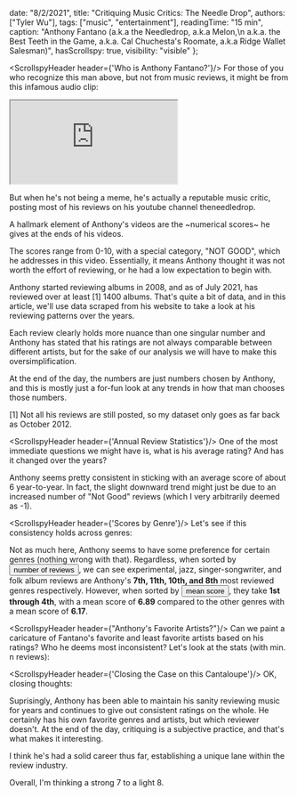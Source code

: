 
  date: "8/2/2021",
  title: "Critiquing Music Critics: The Needle Drop",
  authors: ["Tyler Wu"],
  tags: ["music", "entertainment"],
  readingTime: "15 min",
  caption: "Anthony Fantano (a.k.a the Needledrop, a.k.a Melon,\n a.k.a. the Best Teeth in the Game, a.k.a. Cal Chuchesta's Roomate, a.k.a Ridge Wallet Salesman)",
  hasScrollspy: true,
  visibility: "visible"
};

<ScrollspyHeader header={'Who is Anthony Fantano?'}/>
For those of you who recognize this man above, but not from music reviews, it might be from this infamous audio clip:


<iframe 
className="w-full aspect-video" 
src="https://www.youtube.com/embed/HMKUlsJpov8"
></iframe>

But when he's not being a meme, he's actually a reputable music critic, posting most of his reviews on his youtube channel theneedledrop.

A hallmark element of Anthony's videos are the ~numerical scores~ he gives at the ends of his videos.

The scores range from 0-10, with a special category, "NOT GOOD", which he addresses in this video.
Essentially, it means Anthony thought it was not worth the effort of reviewing,
or he had a low expectation to begin with.

Anthony started reviewing albums in 2008,
and as of July 2021, has reviewed over at least [1] 1400 albums.
That's quite a bit of data, and in this article,
we'll use data scraped from his website to take a look at his reviewing patterns over the years.

Each review clearly holds more nuance than one singular number
and Anthony has stated that his ratings are not always comparable between different artists,
but for the sake of our analysis we will have to make this oversimplification.

At the end of the day, the numbers are just numbers chosen by Anthony,
and this is mostly just a for-fun look at any trends in how that man chooses those numbers.

[1] Not all his reviews are still posted, so my dataset only goes as far back as October 2012.

<ScrollspyHeader header={'Annual Review Statistics'}/>
One of the most immediate questions we might have is, what is his average rating?
And has it changed over the years?

<SVG1 />

Anthony seems pretty consistent in sticking with an average score of about 6 year-to-year.
In fact, the slight downward trend might just be due to an increased number of "Not Good" reviews (which I very arbitrarily deemed as -1).

<ScrollspyHeader header={'Scores by Genre'}/>
Let's see if this consistency holds across genres:

<SVG3/>

Not as much here, Anthony seems to have some preference for certain genres (nothing wrong with that).
Regardless, when sorted by <input type="button" className="btn-link" id="interactive-link-1" value="number of reviews" />,
we can see experimental, jazz, singer-songwriter, and folk album reviews are Anthony's <b>7th, 11th, 10th, and 8th</b> most reviewed genres respectively.
However, when sorted by <input type="button" className="btn-link" id="interactive-link-2" value="mean score" />,
they take <b>1st through 4th</b>, with a mean score of <b>6.89</b> compared to the other genres with a mean score of <b>6.17</b>.

<ScrollspyHeader header={"Anthony's Favorite Artists?"}/>
Can we paint a caricature of Fantano's favorite and least favorite artists based on his ratings? Who he deems most inconsistent?
Let's look at the stats (with min. n reviews):

<SVG4/>

<ScrollspyHeader header={'Closing the Case on this Cantaloupe'}/>
OK, closing thoughts:
                                        
Suprisingly, Anthony has been able to maintain his sanity reviewing music for years and continues to give out consistent ratings on the whole.
He certainly has his own favorite genres and artists, but which reviewer doesn't. At the end of the day, critiquing is a subjective practice,
and that's what makes it interesting.

I think he's had a solid career thus far, establishing a unique lane within the review industry.

Overall, I'm thinking a strong 7 to a light 8.